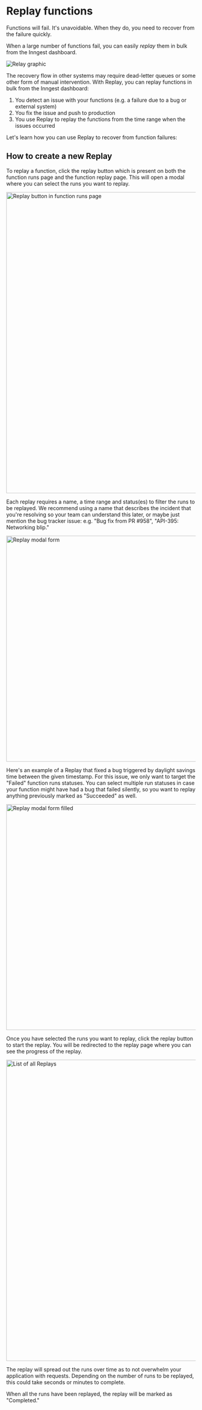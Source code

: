 # Replay functions

Functions will fail. It's unavoidable. When they do, you need to recover from the failure quickly.

When a large number of functions fail, you can easily _replay_ them in bulk from the Inngest dashboard.

![Relay graphic](/assets/docs/platform/replay/featured-image-v2.png)

The recovery flow in other systems may require dead-letter queues or some other form of manual intervention.
With Replay, you can replay functions in bulk from the Inngest dashboard:

1. You detect an issue with your functions (e.g. a failure due to a bug or external system)
2. You fix the issue and push to production
3. You use Replay to replay the functions from the time range when the issues occurred

Let's learn how you can use Replay to recover from function failures:

## How to create a new Replay

To replay a function, click the replay button which is present on both the function runs page and
the function replay page. This will open a modal where you can select the runs you want to replay.

<img
  src="/assets/docs/platform/replay/replay-function-runs.png"
  width="800"
  height={800/559*1}
  quality="95"
  className="rounded-md"
  alt="Replay button in function runs page"
/>

Each replay requires a name, a time range and status(es) to filter the runs to be replayed.
We recommend using a name that describes the incident that you're resolving so your team can
understand this later, or maybe just mention the bug tracker issue:  e.g. "Bug fix from PR #958",
"API-395: Networking blip."

<img
  src="/assets/docs/platform/replay/replay-function-modal-empty.png"
  width="600"
  height="600"
  quality="95"
  className="rounded-md max-w-[600px]"
  alt="Replay modal form"
/>

Here's an example of a Replay that fixed a bug triggered by daylight savings time between the given timestamp.
For this issue, we only want to target the "Failed" function runs statuses. You can select multiple run
statuses in case your function might have had a bug that failed silently, so you want to replay anything
previously marked as "Succeeded" as well.

<img
  src="/assets/docs/platform/replay/replay-function-modal-filled.png"
  width="600"
  height="600"
  quality="95"
  className="rounded-md max-w-[600px]"
  alt="Replay modal form filled"
/>

Once you have selected the runs you want to replay, click the replay button to start the replay. You
will be redirected to the replay page where you can see the progress of the replay.

<img
  src="/assets/docs/platform/replay/replay-function-replays.png"
  width="800"
  height={800/559*1}
  quality="95"
  className="rounded-md"
  alt="List of all Replays"
/>

The replay will spread out the runs over time as to not overwhelm your application with requests.
Depending on the number of runs to be replayed, this could take seconds or minutes to complete.

When all the runs have been replayed, the replay will be marked as "Completed."